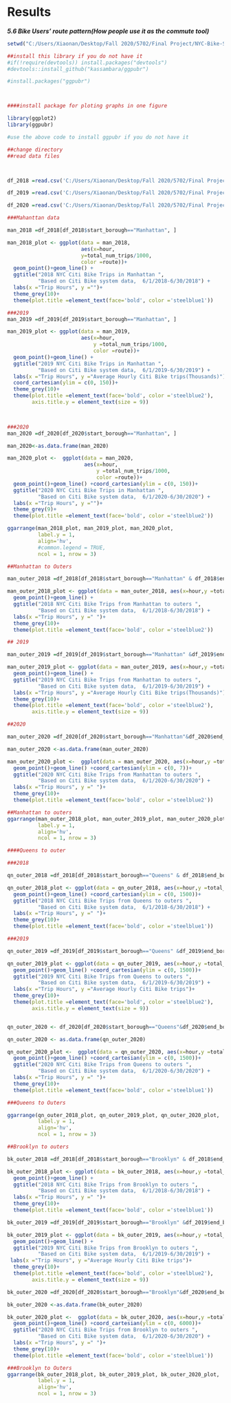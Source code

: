 # Results

***5.6 Bike Users' route pattern(How people use it as the commute tool)***

```{r}
setwd("C:/Users/Xiaonan/Desktop/Fall 2020/5702/Final Project/NYC-Bike-Share")

```


```{r}
##install this library if you do not have it
#if(!require(devtools)) install.packages("devtools")
#devtools::install_github("kassambara/ggpubr")

#install.packages("ggpubr")



####install package for ploting graphs in one figure

```


```{r}

library(ggplot2)
library(ggpubr)

#use the above code to install ggpubr if you do not have it

```


```{r}
##change directory
##read data files



df_2018 =read.csv('C:/Users/Xiaonan/Desktop/Fall 2020/5702/Final Project/borough_trips_201806.csv',sep =',')

df_2019 =read.csv('C:/Users/Xiaonan/Desktop/Fall 2020/5702/Final Project/borough_trips_201906.csv',sep =',')

df_2020 =read.csv('C:/Users/Xiaonan/Desktop/Fall 2020/5702/Final Project/borough_trips_202006.csv',sep =',')

```


```{r}
###Mahanttan data

man_2018 =df_2018[df_2018$start_borough=="Manhattan", ]

man_2018_plot <- ggplot(data = man_2018, 
                        aes(x=hour,
                        y=total_num_trips/1000, 
                        color =route))+
  geom_point()+geom_line() +
  ggtitle("2018 NYC Citi Bike Trips in Manhattan ", 
          "Based on Citi Bike system data,  6/1/2018-6/30/2018") +
  labs(x ="Trip Hours", y ="")+
  theme_grey(10)+
  theme(plot.title =element_text(face='bold', color ='steelblue1'))

###2019
man_2019 =df_2019[df_2019$start_borough=="Manhattan", ]

man_2019_plot <- ggplot(data = man_2019, 
                        aes(x=hour,
                            y =total_num_trips/1000, 
                            color =route))+
  geom_point()+geom_line() +
  ggtitle("2019 NYC Citi Bike Trips in Manhattan ", 
          "Based on Citi Bike system data,  6/1/2019-6/30/2019") +
  labs(x ="Trip Hours", y ="Average Hourly Citi Bike trips(Thousands)")+
  coord_cartesian(ylim = c(0, 150))+
  theme_grey(10)+
  theme(plot.title =element_text(face='bold', color ='steelblue2'),
        axis.title.y = element_text(size = 9))
   


###2020
man_2020 =df_2020[df_2020$start_borough=="Manhattan", ]

man_2020<-as.data.frame(man_2020)

man_2020_plot <-  ggplot(data = man_2020, 
                         aes(x=hour,
                             y =total_num_trips/1000, 
                             color =route))+
  geom_point()+geom_line() +coord_cartesian(ylim = c(0, 150))+
  ggtitle("2020 NYC Citi Bike Trips in Manhattan ", 
          "Based on Citi Bike system data,  6/1/2020-6/30/2020") +
  labs(x ="Trip Hours", y ="")+
  theme_grey(9)+
  theme(plot.title =element_text(face='bold', color ='steelblue2'))


```

```{r}


ggarrange(man_2018_plot, man_2019_plot, man_2020_plot, 
          label.y = 1,
          align='hv',
          #common.legend = TRUE,
          ncol = 1, nrow = 3)
```


```{r}

##Manhattan to Outers

man_outer_2018 =df_2018[df_2018$start_borough=="Manhattan" & df_2018$end_borough!="Manhattan", ]

man_outer_2018_plot <- ggplot(data = man_outer_2018, aes(x=hour,y =total_num_trips/1000, color =route))+
  geom_point()+geom_line() +
  ggtitle("2018 NYC Citi Bike Trips from Manhattan to outers ", 
          "Based on Citi Bike system data,  6/1/2018-6/30/2018") +
  labs(x ="Trip Hours", y =" ")+
  theme_grey(10)+
  theme(plot.title =element_text(face='bold', color ='steelblue2'))

## 2019

man_outer_2019 =df_2019[df_2019$start_borough=="Manhattan" &df_2019$end_borough!='Manhattan', ]

man_outer_2019_plot <- ggplot(data = man_outer_2019, aes(x=hour,y =total_num_trips/1000, color =route))+
  geom_point()+geom_line() +
  ggtitle("2019 NYC Citi Bike Trips from Manhattan to outers ", 
          "Based on Citi Bike system data,  6/1/2019-6/30/2019") +
  labs(x ="Trip Hours", y ="Average Hourly Citi Bike trips(Thousands)")+
  theme_grey(10)+
  theme(plot.title =element_text(face='bold', color ='steelblue2'),
        axis.title.y = element_text(size = 9))

##2020

man_outer_2020 =df_2020[df_2020$start_borough=="Manhattan"&df_2020$end_borough!='Manhattan', ]

man_outer_2020 <-as.data.frame(man_outer_2020)

man_outer_2020_plot <-  ggplot(data = man_outer_2020, aes(x=hour,y =total_num_trips/1000, color =route))+
  geom_point()+geom_line() +coord_cartesian(ylim = c(0, 7))+
  ggtitle("2020 NYC Citi Bike Trips from Manhattan to outers ", 
          "Based on Citi Bike system data,  6/1/2020-6/30/2020") +
  labs(x ="Trip Hours", y =" ")+
  theme_grey(10)+
  theme(plot.title =element_text(face='bold', color ='steelblue2'))

```


```{r}
##Manhattan to outers
ggarrange(man_outer_2018_plot, man_outer_2019_plot, man_outer_2020_plot, 
          label.y = 1,
          align='hv',
          ncol = 1, nrow = 3)

```


```{r}
####Queens to outer

###2018

qn_outer_2018 =df_2018[df_2018$start_borough=="Queens" & df_2018$end_borough!="Queens", ]

qn_outer_2018_plot <- ggplot(data = qn_outer_2018, aes(x=hour,y =total_num_trips, color =route))+
  geom_point()+geom_line() +coord_cartesian(ylim = c(0, 1500))+
  ggtitle("2018 NYC Citi Bike Trips from Queens to outers ", 
          "Based on Citi Bike system data,  6/1/2018-6/30/2018") +
  labs(x ="Trip Hours", y =" ")+
  theme_grey(10)+
  theme(plot.title =element_text(face='bold', color ='steelblue1'))

###2019

qn_outer_2019 =df_2019[df_2019$start_borough=="Queens" &df_2019$end_borough!='Queens', ]

qn_outer_2019_plot <- ggplot(data = qn_outer_2019, aes(x=hour,y =total_num_trips, color =route))+
  geom_point()+geom_line() +coord_cartesian(ylim = c(0, 1500))+
  ggtitle("2019 NYC Citi Bike Trips from Queens to outers ", 
          "Based on Citi Bike system data,  6/1/2019-6/30/2019") +
  labs(x ="Trip Hours", y ="Average Hourly Citi Bike trips")+
  theme_grey(10)+
  theme(plot.title =element_text(face='bold', color ='steelblue2'),
        axis.title.y = element_text(size = 9))


qn_outer_2020 <- df_2020[df_2020$start_borough=="Queens"&df_2020$end_borough!='Queens', ]

qn_outer_2020 <- as.data.frame(qn_outer_2020)

qn_outer_2020_plot <-  ggplot(data = qn_outer_2020, aes(x=hour,y =total_num_trips, color =route))+
  geom_point()+geom_line() +coord_cartesian(ylim = c(0, 1500))+
  ggtitle("2020 NYC Citi Bike Trips from Queens to outers ", 
          "Based on Citi Bike system data,  6/1/2020-6/30/2020") +
  labs(x ="Trip Hours", y =" ")+
  theme_grey(10)+
  theme(plot.title =element_text(face='bold', color ='steelblue1'))

```



```{r}
###Queens to Outers

ggarrange(qn_outer_2018_plot, qn_outer_2019_plot, qn_outer_2020_plot, 
          label.y = 1,
          align='hv',
          ncol = 1, nrow = 3)
```




```{r}
##Brooklyn to outers

bk_outer_2018 =df_2018[df_2018$start_borough=="Brooklyn" & df_2018$end_borough!="Brooklyn", ]

bk_outer_2018_plot <- ggplot(data = bk_outer_2018, aes(x=hour,y =total_num_trips, color =route))+
  geom_point()+geom_line() +
  ggtitle("2018 NYC Citi Bike Trips from Brooklyn to outers ", 
          "Based on Citi Bike system data,  6/1/2018-6/30/2018") +
  labs(x ="Trip Hours", y =" ")+
  theme_grey(10)+
  theme(plot.title =element_text(face='bold', color ='steelblue1'))

bk_outer_2019 =df_2019[df_2019$start_borough=="Brooklyn" &df_2019$end_borough!='Brooklyn', ]

bk_outer_2019_plot <- ggplot(data = bk_outer_2019, aes(x=hour,y =total_num_trips, color =route))+
  geom_point()+geom_line() +
  ggtitle("2019 NYC Citi Bike Trips from Brooklyn to outers ", 
          "Based on Citi Bike system data,  6/1/2019-6/30/2019") +
 labs(x ="Trip Hours", y ="Average Hourly Citi Bike trips")+
  theme_grey(10)+
  theme(plot.title =element_text(face='bold', color ='steelblue2'),
        axis.title.y = element_text(size = 9))

bk_outer_2020 =df_2020[df_2020$start_borough=="Brooklyn"&df_2020$end_borough!='Brooklyn', ]

bk_outer_2020 <-as.data.frame(bk_outer_2020)

bk_outer_2020_plot <-  ggplot(data = bk_outer_2020, aes(x=hour,y =total_num_trips, color =route))+
  geom_point()+geom_line() +coord_cartesian(ylim = c(0, 6000))+
  ggtitle("2020 NYC Citi Bike Trips from Brooklyn to outers ", 
          "Based on Citi Bike system data,  6/1/2020-6/30/2020") +
  labs(x ="Trip Hours", y =" ")+
  theme_grey(10)+
  theme(plot.title =element_text(face='bold', color ='steelblue1'))


```

```{r}

###Brooklyn to Outers
ggarrange(bk_outer_2018_plot, bk_outer_2019_plot, bk_outer_2020_plot, 
          label.y = 1,
          align='hv',
          ncol = 1, nrow = 3)
```

